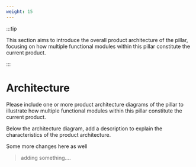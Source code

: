 ```yaml
---
weight: 15
---
```


:::tip

This section aims to introduce the overall product architecture of the pillar, focusing on how multiple functional modules within this pillar constitute the current product.

:::

# Architecture

Please include one or more product architecture diagrams of the pillar to illustrate how multiple functional modules within this pillar constitute the current product.

Below the architecture diagram, add a description to explain the characteristics of the product architecture.


Some more changes here as well

> adding something....

